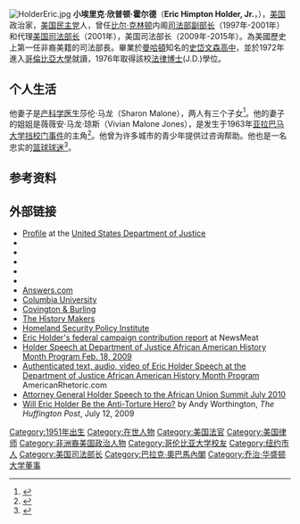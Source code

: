 {{Infobox US Cabinet official
|name        = 小埃里克·欣普顿·霍尔德<br/>Eric Himpton Holder, Jr.
|image       = Eric Holder official portrait.jpg
|imagesize   = 200px
|order       = 
|title       = 第82任[[美国司法部長|美国司法部長]]
|term_start  = 2009年2月3日
|term_end    = 2015年4月27日
|president   = [[巴拉克·歐巴馬|巴拉克·歐巴馬]]
|predecessor = [[迈克尔·穆凯西|迈克尔·穆凯西]]
|successor   = [[洛丽泰·林奇|洛丽泰·林奇]]
|birth_date  = {{birth date and age|mf=yes|1951|1|21}}
|birth_place = [[纽约州|纽约州]][[纽约市|纽约市]]
|death_date  =
|death_place =
|party       = [[美国民主党|民主党]]
|profession  = [[律师|律师]] 
|alma_mater  = [[哥倫比亞大學|哥倫比亞大學]]
|spouse      = Sharon Malone, M.D.
|children    = 3个
}}
[[File:HolderEric.jpg|thumb]]
'''小埃里克·欣普顿·霍尔德'''（'''Eric Himpton Holder, Jr.'''，{{bd|1951年|1月21日|||Holder}}），[[美国|美国]]政治家，[[美国民主党|美国民主党]]人，曾任[[比尔·克林顿|比尔·克林顿]]内阁[[美国司法部|司法部副部长]]（1997年-2001年）和代理[[美国司法部长|美国司法部长]]（2001年），美国司法部长（2009年-2015年）。為美國歷史上第一任非裔美籍的司法部長。畢業於[[曼哈頓|曼哈頓]]知名的[[史岱文森高中|史岱文森高中]]，並於1972年進入[[哥倫比亞大學|哥倫比亞大學]]就讀，1976年取得該校[[法律博士|法律博士]](J.D.)學位。

==个人生活==
他妻子是[[产科学|产科学]][[医生|医生]]莎伦·马龙（Sharon Malone），两人有三个子女<ref name=CovingtonBurlington_bio_20080615>{{cite web |url=http://www.cov.com/eholder/ |work=Biographies |title=Eric H. Holder Jr. |accessdate=November 18, 2008 |date=June 15, 2008 |publisher=[[Covington_&_Burling_LLP|Covington & Burling LLP]] |archive-date=2008-08-08 |archive-url=https://web.archive.org/web/20080808111527/http://www.cov.com/eholder |dead-url=no }}</ref>。他的妻子的姐姐是薇薇安·马龙·琼斯（Vivian Malone Jones），是发生于1963年[[亚拉巴马大学|亚拉巴马大学]][[挡校门事件|挡校门事件]]的主角<ref name=WashingtonPost_Holley_20051014>{{cite news |url=http://www.washingtonpost.com/wp-dyn/content/article/2005/10/13/AR2005101302032.html |work=Metro |format=Obituaries |title=Vivian Malone Jones Dies; Integrated U-Ala. |last=Holley |first=Joe |date=October 14, 2005 |publisher=The Washington Post |accessdate=November 19, 2008 |archive-date=2019-05-18 |archive-url=https://web.archive.org/web/20190518132830/http://www.washingtonpost.com/wp-dyn/content/article/2005/10/13/AR2005101302032.html |dead-url=no }}</ref>。他曾为许多城市的青少年提供过咨询帮助。他也是一名忠实的[[篮球|篮球]][[球迷|球迷]]<ref>{{cite web |last=Hook |first=Carol S. |url=http://politics.usnews.com/news/politics/articles/2008/11/19/10-things-you-didnt-know-about-eric-holder.html |title=Politics.usnews.com |publisher=Politics.usnews.com |date=November 19, 2008 |accessdate=January 7, 2012 |archive-date=2010-11-25 |archive-url=https://web.archive.org/web/20101125052631/http://politics.usnews.com/news/politics/articles/2008/11/19/10-things-you-didnt-know-about-eric-holder.html |dead-url=no }}</ref>。

== 参考资料 ==
<references/>

==外部链接==
{{Commons category|Eric Holder}}
*[https://web.archive.org/web/20110102130428/http://www.justice.gov/ag/meet-ag.html Profile] at the [[United_States_Department_of_Justice|United States Department of Justice]]
*{{WhoRunsGov|Profiles/Eric_Holder}}
*{{C-SPAN|ericholder}}
*{{NYTtopic|people/h/eric_h_holder_jr}}
*{{Worldcat id|lccn-no89-1286}}
*{{wayback|www.usdoj.gov/dag/dagbio.htm|Justice Department Bio of Holder as Deputy Attorney General}}
*[http://www.answers.com/topic/eric-h-holder-jr Answers.com] {{Wayback|url=http://www.answers.com/topic/eric-h-holder-jr |date=20171203224420 }}
*[http://www.columbia.edu/cu/secretary/bios/holder/index.html Columbia University] {{Wayback|url=http://www.columbia.edu/cu/secretary/bios/holder/index.html |date=20081220213725 }}
*[http://www.cov.com/eholder/ Covington & Burling]{{Wayback|url=http://www.cov.com/eholder/ |date=20080808111527 }}
*[https://web.archive.org/web/20110814012857/http://www.thehistorymakers.com/biography/biography.asp?bioindex=954&category=LawMakers&occupation=Attorney&name=Eric%20Holder The History Makers]
*[https://web.archive.org/web/20081204121234/http://www.gwumc.edu/hspi/steering/e_holder_bio.htm Homeland Security Policy Institute]
*[https://web.archive.org/web/20090106014213/http://newsmeat.com/washington_political_donations/Eric_Holder.php Eric Holder's federal campaign contribution report] at NewsMeat
*[http://www.usdoj.gov/ag/speeches/2009/ag-speech-090218.html?loc=interstitialskip Holder Speech at Department of Justice African American History Month Program Feb. 18, 2009] {{Wayback|url=http://www.usdoj.gov/ag/speeches/2009/ag-speech-090218.html?loc=interstitialskip |date=20090531133259 }}
*[http://americanrhetoric.com/speeches/ericholderdojaahistory.htm Authenticated text, audio, video of Eric Holder Speech at the Department of Justice African American History Month Program]{{Wayback|url=http://americanrhetoric.com/speeches/ericholderdojaahistory.htm |date=20090722232201 }} AmericanRhetoric.com
*[http://www.justice.gov/ag/speeches/2010/ag-speech-100725.html Attorney General Holder Speech to the African Union Summit July 2010] {{Wayback|url=http://www.justice.gov/ag/speeches/2010/ag-speech-100725.html |date=20140713042546 }}
*[http://www.huffingtonpost.com/andy-worthington/will-eric-holder-be-the-a_b_230223.html Will Eric Holder Be the Anti-Torture Hero?] {{Wayback|url=http://www.huffingtonpost.com/andy-worthington/will-eric-holder-be-the-a_b_230223.html |date=20160810144354 }} by Andy Worthington, ''The Huffington Post'', July 12, 2009

{{美国司法部长}}
{{Barack Obama cabinet}}
{{DEFAULTSORT:Holder, Eric}}
[[Category:1951年出生|Category:1951年出生]]
[[Category:在世人物|Category:在世人物]]
[[Category:美国法官|Category:美国法官]]
[[Category:美国律师|Category:美国律师]]
[[Category:非洲裔美国政治人物|Category:非洲裔美国政治人物]]
[[Category:哥伦比亚大学校友|Category:哥伦比亚大学校友]]
[[Category:纽约市人|Category:纽约市人]]
[[Category:美国司法部长|Category:美国司法部长]]
[[Category:巴拉克·奧巴馬內閣|Category:巴拉克·奧巴馬內閣]]
[[Category:乔治·华盛顿大学董事|Category:乔治·华盛顿大学董事]]
